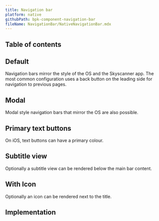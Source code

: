 ```yaml
---
title: Navigation bar
platform: native
githubPath: bpk-component-navigation-bar
fileName: NavigationBar/NativeNavigationBar.mdx
---
```




## Table of contents

## Default

Navigation bars mirror the style of the OS and the Skyscanner app. The most common configuration uses a back button on the leading side for navigation to previous pages.

<NativeComponentScreenshots
  iOS={iosNavbarDefault}
  iOSAltText="iOS default navigation bar"
  android={androidNavbarDefault}
  androidAltText="Android default navigation bar" />

## Modal

Modal style navigation bars that mirror the OS are also possible.

<NativeComponentScreenshots
  iOS={iosNavbarModal}
  iOSAltText="iOS modal navigation bar"
  android={androidNavbarModal}
  androidAltText="Android modal navigation bar" />

## Primary text buttons

On iOS, text buttons can have a primary colour.

<NativeComponentScreenshots
  iOS={iosNavbarPrimaryTextButtons}
  iOSAltText="iOS navigation bar with primary text buttons"
  android={androidEmpty}
  androidAltText="Android component currently unavailable" />

## Subtitle view

Optionally a subtitle view can be rendered below the main bar content.

<NativeComponentScreenshots
  iOS={iosNavbarSubtitleView}
  iOSAltText="iOS subtitle navigation bar"
  android={androidNavbarSubtitleView}
  androidAltText="Android subtitle navigation bar" />

## With Icon

Optionally an icon can be rendered next to the title.

<NativeComponentScreenshots
  iOS={iosNavbarTitleIcon}
  iOSAltText="iOS icon navigation bar"
  android={androidNavbarTitleIcon}
  androidAltText="Android icon navigation bar" />

## Implementation

<Readme file={readme} />
